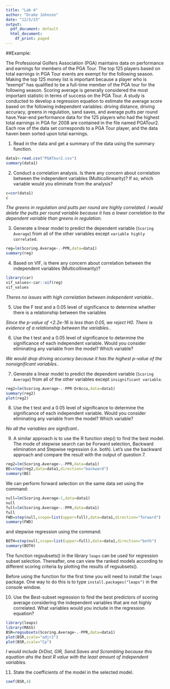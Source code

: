 ---
title: "Lab 4"
author: "Drake Johnson"
date: "12/5/23"
output:
  pdf_document: default
  html_document:
    df_print: paged
---

##Example: 

The Professional Golfers Association (PGA) maintains data on performance and earnings for members of the PGA Tour. The top 125 players based on total earnings in PGA Tour events are exempt for the following season. Making the top 125 money list is important because a player who is "exempt" has qualified to be a full-time member of the PGA tour for the following season. Scoring average is generally considered the most important statistic in terms of success on the PGA Tour. A study is conducted to develop a regression equation to estimate the average score based on the following independent variables: driving distance, driving accuracy, greens in regulation, sand saves, and average putts per round have.Year-end performance data for the 125 players who had the highest total earnings in PGA for 2008 are contained in the file named PGATour2. Each row of the data set corresponds to a PGA Tour player, and the data haven been sorted upon total earnings. 


1. Read in the data and get a summary of the data using the summary function. 

```{r}
data1<-read.csv("PGATour2.csv")
summary(data1)
```

2.	Conduct a correlation analysis. Is there any concern about correlation between the independent variables (Multicollinearity)? If so, which variable would you eliminate from the analysis?
```{r}
c=cor(data1)
c
```

*The greens in regulation and putts per round are highly correlated. I would delete the putts per round variable because it has a lower correlation to the dependent variable than greens in regulation.*


3. Generate a linear model to predict the dependent variable (`Scoring Average`) from all of the other variables except `variable highly correlated`. 

```{r}
reg=lm(Scoring.Average~.-PPR,data=data1)
summary(reg)
```
4. Based on VIF, is there any concern about correlation between the independent variables (Multicollinearity)?

```{r}
library(car)
vif_values<-car::vif(reg)
vif_values


```

*Theres no issues with high correlation between independent variable..*

5. Use the F test and a 0.05 level of significance to determine whether there is a relationship between the variables 

*Since the p-value of <2.2e-16 is less than 0.05, we reject H0. There is evidence of a relationship between the variables..*

6. Use the t test and a 0.05 level of significance to determine the significance of each independent variable. Would you consider eliminating any variable from the model? Which variable?

*We would drop driving accuracy because it has the highest p-value of the nonsignificant variables..*

7. Generate a linear model to predict the dependent variable (`Scoring Average`) from all of the other variables except `insignificant variable`.

```{r}
reg2=lm(Scoring.Average~.-PPR-DrAccu,data=data1)
summary(reg2)
plot(reg2)
```

8. Use the t test and a 0.05 level of significance to determine the significance of each independent variable. Would you consider eliminating any variable from the model? Which variable?

*No all the variables are signifcant..*

9. A similar approach is to use the R function step() to find the best model. The mode of stepwise search can be Forward selection, Backward elimination and Stepwise regression (i.e. both). Let's use the backward approach and compare the result with the output of question 7.

```{r}
reg2=lm(Scoring.Average~.-PPR,data=data1)
BE=step(reg2,data=data1,direction="backward")
summary(BE)
```

We can perform forward selection on the same data set using the command:

```{r}
null=lm(Scoring.Average~1,data=data1)
null
full=lm(Scoring.Average~.-PPR,data=data1)
full
FWD=step(null,scope=list(upper=full),data=data1,direction="forward")
summary(FWD)
```

and stepwise regression using the command:

```{r}
BOTH=step(null,scope=list(upper=full),data=data1,direction="both")
summary(BOTH)
```

The function regsubsets() in the library `leaps` can be used for regression subset selection. Thereafter, one can view the ranked models according to different scoring criteria by plotting the results of regsubsets().

Before using the function for the first time you will need to install the `leaps` package. One way to do this is to type `install.packages("leaps")` in the console window.

10. Use the Best-subset regression to find the best predictors of scoring average considering the independent variables that are not highly correlated. What variables would you include in the regression equation?

```{r}
library(leaps)
library(MASS)
BSR=regsubsets(Scoring.Average~.-PPR,data=data1)
plot(BSR,scale="adjr2")
plot(BSR,scale="Cp")
```

*I would include DrDist, GIR, Sand.Saves and Scrambling because this equation ahs the best R value with the least amount of independent variables. *

11. State the coefficients of the model in the selected model.

```{r}
coef(BSR,4)
```




